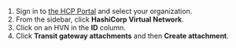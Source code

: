 1. Sign in to [the HCP Portal](https://portal.cloud.hashicorp.com/) and select your organization.
1. From the sidebar, click **HashiCorp Virtual Network**.
1. Click on an HVN in the **ID** column.
1. Click **Transit gateway attachments** and then **Create attachment**.